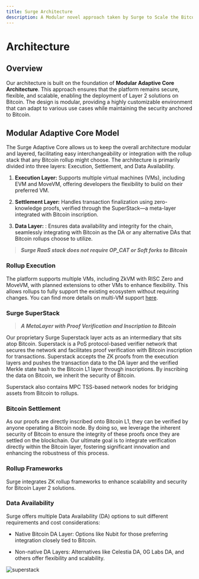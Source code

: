```yaml
---
title: Surge Architecture
description: A Modular novel approach taken by Surge to Scale the Bitcoin ecosystem via Rollups (L2s)
---
```



# Architecture

## Overview

Our architecture is built on the foundation of **Modular Adaptive Core Architecture**. This approach ensures that the platform remains secure, flexible, and scalable, enabling the deployment of Layer 2 solutions on Bitcoin. The design is modular, providing a highly customizable environment that can adapt to various use cases while maintaining the security anchored to Bitcoin.

## Modular Adaptive Core Model

The Surge Adaptive Core allows us to keep the overall architecture modular and layered, facilitating easy interchangeability or integration with the rollup stack that any Bitcoin rollup might choose. The architecture is primarily divided into three layers: Execution, Settlement, and Data Availability.

1. **Execution Layer:** Supports multiple virtual machines (VMs), including EVM and MoveVM, offering developers the flexibility to build on their preferred VM.

2. **Settlement Layer:** Handles transaction finalization using zero-knowledge proofs, verified through the SuperStack—a meta-layer integrated with Bitcoin inscription.

3. **Data Layer:** : Ensures data availability and integrity for the chain, seamlessly integrating with Bitcoin as the DA or any alternative DAs that Bitcoin rollups choose to utilize.

>_**Surge RaaS stack does not require OP_CAT or Soft forks to Bitcoin**_

<ZoomImage src="/assets/architecture-model.png" alt="architecture model" />

### Rollup Execution
The platform supports multiple VMs, including ZkVM with RISC Zero and MoveVM, with planned extensions to other VMs to enhance flexibility. This allows rollups to fully support the existing ecosystem without requiring changes. You can find more details on multi-VM support [here](/surge-building-blocks/multi-vm).

### Surge SuperStack
>_**A MetaLayer with Proof Verification and Inscription to Bitcoin**_

Our proprietary Surge Superstack layer acts as an intermediary that sits atop Bitcoin. Superstack is a PoS protocol-based verifier network that secures the network and facilitates proof verification with Bitcoin inscription for transactions. Superstack accepts the ZK proofs from the execution layers and pushes the transaction data to the DA layer and the verified Merkle state hash to the Bitcoin L1 layer through inscriptions. By inscribing the data on Bitcoin, we inherit the security of Bitcoin.

<ZoomImage
  className="md:w-[60%] mx-auto"
  src="/assets/superstack.png"
  alt="superstack"
/>

Superstack also contains MPC TSS-based network nodes for bridging assets from Bitcoin to rollups.

### Bitcoin Settlement
As our proofs are directly inscribed onto Bitcoin L1, they can be verified by anyone operating a Bitcoin node. By doing so, we leverage the inherent security of Bitcoin to ensure the integrity of these proofs once they are settled on the blockchain. Our ultimate goal is to integrate verification directly within the Bitcoin layer, fostering significant innovation and enhancing the robustness of this process.

### Rollup Frameworks
Surge integrates ZK rollup frameworks to enhance scalability and security for Bitcoin Layer 2 solutions.

### Data Availability
Surge offers multiple Data Availability (DA) options to suit different requirements and cost considerations:

- Native Bitcoin DA Layer: Options like Nubit for those preferring integration closely tied to Bitcoin.

- Non-native DA Layers: Alternatives like Celestia DA, 0G Labs DA, and others offer flexibility and scalability.

<img
  className="md:w-[40%] mx-auto"
  src="/assets/bitcoin-layers.png"
  alt="superstack"
/>